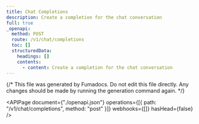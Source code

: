 ```yaml
---
title: Chat Completions
description: Create a completion for the chat conversation
full: true
_openapi:
  method: POST
  route: /v1/chat/completions
  toc: []
  structuredData:
    headings: []
    contents:
      - content: Create a completion for the chat conversation
---
```


{/* This file was generated by Fumadocs. Do not edit this file directly. Any changes should be made by running the generation command again. */}

<APIPage
	document={"./openapi.json"}
	operations={[{ path: "/v1/chat/completions", method: "post" }]}
	webhooks={[]}
	hasHead={false}
/>
